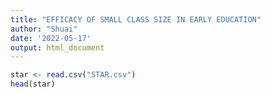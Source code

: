 ---
title: "EFFICACY OF SMALL CLASS SIZE IN EARLY EDUCATION"
author: "Shuai"
date: '2022-05-17'
output: html_document
---

```{r}
star <- read.csv("STAR.csv")
head(star)
```


